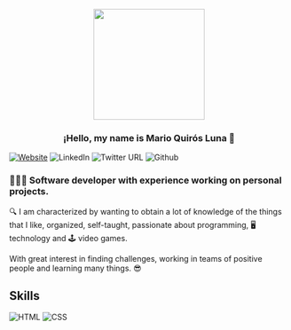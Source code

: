<p align="center" width="300">
   <a src="https://marioql-dev.vercel.app/"><img align="center" width="200" src="https://user-images.githubusercontent.com/37676736/147899698-b0b4fff2-e816-42b9-9be7-ffcc58acdee0.jpg" /></a>
   <h3 align="center">¡Hello, my name is Mario Quirós Luna 👋</h3>
</p>

[![Website](https://img.shields.io/website?label=Portfolio&up_color=%231E0A46&up_message=Mario%20Quiros%20Luna%20Dev&url=https%3A%2F%2Fmarioql-dev.vercel.app%2F)]()
![![LinkedIn](https://img.shields.io/website?color=%230e76a8%20&down_color=%230e76a8&down_message=Mario%20Quiros%20Luna&label=LinkedIn&up_color=%230e76a8&up_message=Mario%20Quiros%20Luna&url=https%3A%2F%2Fwww.linkedin.com%2Fin%2Fmario-quir%25C3%25B3s-luna-dev-b99050206%2F)]()
![![Twitter URL](https://img.shields.io/twitter/url?label=Twitter%20%40MarioQuirosL&style=social&url=https%3A%2F%2Ftwitter.com%2FMarioQuirosL)]()
![![Github](https://img.shields.io/github/followers/MarioQuirosLuna?label=Github&style=social)]()

### 🧑🏻‍💻 Software developer with experience working on personal projects. 

🔍 I am characterized by wanting to obtain a lot of knowledge of the things that I like, organized, self-taught, passionate about programming, 🖥️ technology and 🕹️ video games.

With great interest in finding challenges, working in teams of positive people and learning many things. 😎

## Skills
![HTML](https://img.shields.io/badge/-HTML-%23ff5733%20)
![CSS](https://img.shields.io/badge/-CSS-%232965f1)

